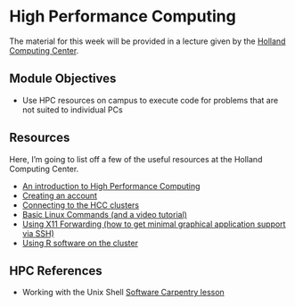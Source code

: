 # High Performance Computing

The material for this week will be provided in a lecture given by the [Holland Computing Center](https://hcc.unl.edu/hcc).


## Module Objectives  {- #module14-objectives}

-  Use HPC resources on campus to execute code for  problems that are not suited to individual PCs

## Resources  {- .learn-more}

Here, I'm going to list off a few of the useful resources at the Holland Computing Center.

- [An introduction to High Performance Computing](https://hcc.unl.edu/docs/intro/)
- [Creating an account](https://hcc.unl.edu/docs/accounts/)
- [Connecting to the HCC clusters](https://hcc.unl.edu/docs/connecting/)
- [Basic Linux Commands (and a video tutorial)](https://hcc.unl.edu/docs/connecting/basic_linux_commands/)
- [Using X11 Forwarding (how to get minimal graphical application support via SSH)](https://hcc.unl.edu/docs/connecting/how_to_setup_x11_forwarding/)
- [Using R software on the cluster](https://hcc.unl.edu/docs/applications/user_software/r_packages/)

## HPC References {- .learn-more}
- Working with the Unix Shell [Software Carpentry lesson](http://swcarpentry.github.io/shell-novice/)

